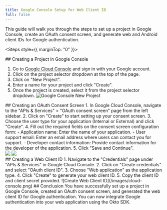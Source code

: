 ```yaml
---
title: Google Console Setup for Web Client ID
full: false
---
```



<AIMarkdownComponent isIndex={false} />

This guide will walk you through the steps to set up a project in Google Console, create an OAuth consent screen, and generate web and Android client IDs for Google authentication.

<Steps style={{ marginTop: "0" }}>

<Step>
## Creating a Project in Google Console

1. Go to [Google Cloud Console](https://console.cloud.google.com/) and sign in with your Google account.
2. Click on the project selector dropdown at the top of the page.
3. Click on "New Project".
4. Enter a name for your project and click "Create".
5. Once the project is created, select it from the project selector dropdown.
![Google Console New Project](/images/new-project.png)
</Step>

<Step>
## Creating an OAuth Consent Screen
1. In Google Cloud Console, navigate to the "APIs & Services" > "OAuth consent screen" page from the left sidebar.
2. Click on "Create" to start setting up your consent screen.
3. Choose the user type for your application (Internal or External) and click "Create".
4. Fill out the required fields on the consent screen configuration form:
    - Application name: Enter the name of your application.
    - User support email: Enter an email address where users can contact you for support.
    - Developer contact information: Provide contact information for the developer of the application.
5. Click "Save and Continue".

<div style={{ display: 'flex', gap: '10px' }}>
  <img src="/images/oauth-consent-1.png" style={{ width: '300px' }} />
  <img src="/images/oauth-consent-2.png" style={{ width: '500px', height: '400px' }} />
</div>

</Step>

<Step>
## Creating a Web Client ID
1. Navigate to the "Credentials" page under "APIs & Services" in Google Cloud Console.
2. Click on "Create credentials" and select "OAuth client ID".
3. Choose "Web application" as the application type.
4. Click "Create" to generate your web client ID.
5. Copy the client ID and client secret provided.
![Create Web Client ID](/images/cloud-console.png)
</Step>

<Step>
## Conclusion
You have successfully set up a project in Google Console, created an OAuth consent screen, and generated the web client ID for Google authentication. You can now integrate Google authentication into your web application using the Okto SDK.

</Step>

</Steps>